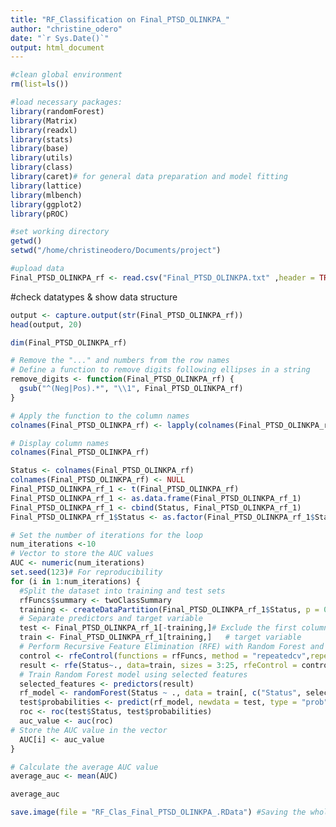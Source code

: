 ```yaml
---
title: "RF_Classification on Final_PTSD_OLINKPA_"
author: "christine_odero"
date: "`r Sys.Date()`"
output: html_document
---
```


```r
#clean global environment
rm(list=ls())
```


```r
#load necessary packages:
library(randomForest)
library(Matrix)
library(readxl)
library(stats)
library(base)
library(utils)
library(class)
library(caret)# for general data preparation and model fitting
library(lattice)
library(mlbench)
library(ggplot2)
library(pROC)
```

```r
#set working directory
getwd()
setwd("/home/christineodero/Documents/project")

```


```r
#upload data
Final_PTSD_OLINKPA_rf <- read.csv("Final_PTSD_OLINKPA.txt" ,header = TRUE, sep = "\t", stringsAsFactors = FALSE)
```

#check datatypes & show data structure
```r
output <- capture.output(str(Final_PTSD_OLINKPA_rf))
head(output, 20)
```

```r
dim(Final_PTSD_OLINKPA_rf)
```


```r
# Remove the "..." and numbers from the row names
# Define a function to remove digits following ellipses in a string
remove_digits <- function(Final_PTSD_OLINKPA_rf) {
  gsub("^(Neg|Pos).*", "\\1", Final_PTSD_OLINKPA_rf)
}
```


```r
# Apply the function to the column names
colnames(Final_PTSD_OLINKPA_rf) <- lapply(colnames(Final_PTSD_OLINKPA_rf), remove_digits)
```


```r
# Display column names
colnames(Final_PTSD_OLINKPA_rf)
```

```r
Status <- colnames(Final_PTSD_OLINKPA_rf)
colnames(Final_PTSD_OLINKPA_rf) <- NULL
Final_PTSD_OLINKPA_rf_1 <- t(Final_PTSD_OLINKPA_rf)
Final_PTSD_OLINKPA_rf_1 <- as.data.frame(Final_PTSD_OLINKPA_rf_1)
Final_PTSD_OLINKPA_rf_1 <- cbind(Status, Final_PTSD_OLINKPA_rf_1)
Final_PTSD_OLINKPA_rf_1$Status <- as.factor(Final_PTSD_OLINKPA_rf_1$Status)
```


```r
# Set the number of iterations for the loop
num_iterations <-10
# Vector to store the AUC values
AUC <- numeric(num_iterations)
set.seed(123)# For reproducibility
for (i in 1:num_iterations) {
  #Split the dataset into training and test sets
  rfFuncs$summary <- twoClassSummary
  training <- createDataPartition(Final_PTSD_OLINKPA_rf_1$Status, p = 0.8, list = FALSE)
  # Separate predictors and target variable
  test <- Final_PTSD_OLINKPA_rf_1[-training,]# Exclude the first column (target variable)
  train <- Final_PTSD_OLINKPA_rf_1[training,]   # target variable
  # Perform Recursive Feature Elimination (RFE) with Random Forest and ROC metric
  control <- rfeControl(functions = rfFuncs, method = "repeatedcv",repeats=5, number = 10)
  result <- rfe(Status~., data=train, sizes = 3:25, rfeControl = control,metric = "ROC")
  # Train Random Forest model using selected features
  selected_features <- predictors(result)
  rf_model <- randomForest(Status ~ ., data = train[, c("Status", selected_features)])
  test$probabilities <- predict(rf_model, newdata = test, type = "prob")[, "Pos"]
  roc <- roc(test$Status, test$probabilities)
  auc_value <- auc(roc)
# Store the AUC value in the vector
  AUC[i] <- auc_value
}

# Calculate the average AUC value
average_auc <- mean(AUC)
```


```r
average_auc
```

```r
save.image(file = "RF_Clas_Final_PTSD_OLINKPA_.RData") #Saving the whole Global Environment 
```

